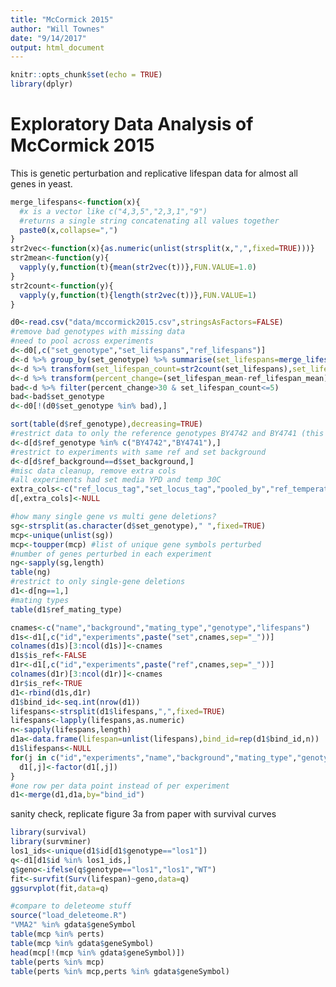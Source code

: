 ```yaml
---
title: "McCormick 2015"
author: "Will Townes"
date: "9/14/2017"
output: html_document
---
```


```r
knitr::opts_chunk$set(echo = TRUE)
library(dplyr)
```

# Exploratory Data Analysis of McCormick 2015

This is genetic perturbation and replicative lifespan data for almost all genes in yeast.

```r
merge_lifespans<-function(x){
  #x is a vector like c("4,3,5","2,3,1","9")
  #returns a single string concatenating all values together
  paste0(x,collapse=",")
}
str2vec<-function(x){as.numeric(unlist(strsplit(x,",",fixed=TRUE)))}
str2mean<-function(y){
  vapply(y,function(t){mean(str2vec(t))},FUN.VALUE=1.0)
}
str2count<-function(y){
  vapply(y,function(t){length(str2vec(t))},FUN.VALUE=1)
}

d0<-read.csv("data/mccormick2015.csv",stringsAsFactors=FALSE)
#remove bad genotypes with missing data
#need to pool across experiments
d<-d0[,c("set_genotype","set_lifespans","ref_lifespans")]
d<-d %>% group_by(set_genotype) %>% summarise(set_lifespans=merge_lifespans(set_lifespans),ref_lifespans=merge_lifespans(ref_lifespans))
d<-d %>% transform(set_lifespan_count=str2count(set_lifespans),set_lifespan_mean=str2mean(set_lifespans),ref_lifespan_mean=str2mean(ref_lifespans))
d<-d %>% transform(percent_change=(set_lifespan_mean-ref_lifespan_mean)*100/ref_lifespan_mean)
bad<-d %>% filter(percent_change>30 & set_lifespan_count<=5)
bad<-bad$set_genotype
d<-d0[!(d0$set_genotype %in% bad),]

sort(table(d$ref_genotype),decreasing=TRUE)
#restrict data to only the reference genotypes BY4742 and BY4741 (this is almost everything)
d<-d[d$ref_genotype %in% c("BY4742","BY4741"),]
#restrict to experiments with same ref and set background
d<-d[d$ref_background==d$set_background,]
#misc data cleanup, remove extra cols
#all experiments had set media YPD and temp 30C
extra_cols<-c("ref_locus_tag","set_locus_tag","pooled_by","ref_temperature","set_temperature","set_media","ref_media")
d[,extra_cols]<-NULL

#how many single gene vs multi gene deletions?
sg<-strsplit(as.character(d$set_genotype)," ",fixed=TRUE)
mcp<-unique(unlist(sg))
mcp<-toupper(mcp) #list of unique gene symbols perturbed
#number of genes perturbed in each experiment
ng<-sapply(sg,length)
table(ng)
#restrict to only single-gene deletions
d1<-d[ng==1,]
#mating types
table(d1$ref_mating_type)

cnames<-c("name","background","mating_type","genotype","lifespans")
d1s<-d1[,c("id","experiments",paste("set",cnames,sep="_"))]
colnames(d1s)[3:ncol(d1s)]<-cnames
d1s$is_ref<-FALSE
d1r<-d1[,c("id","experiments",paste("ref",cnames,sep="_"))]
colnames(d1r)[3:ncol(d1r)]<-cnames
d1r$is_ref<-TRUE
d1<-rbind(d1s,d1r)
d1$bind_id<-seq.int(nrow(d1))
lifespans<-strsplit(d1$lifespans,",",fixed=TRUE)
lifespans<-lapply(lifespans,as.numeric)
n<-sapply(lifespans,length)
d1a<-data.frame(lifespan=unlist(lifespans),bind_id=rep(d1$bind_id,n))
d1$lifespans<-NULL
for(j in c("id","experiments","name","background","mating_type","genotype")){
  d1[,j]<-factor(d1[,j])
}
#one row per data point instead of per experiment
d1<-merge(d1,d1a,by="bind_id")
```

sanity check, replicate figure 3a from paper with survival curves

```r
library(survival)
library(survminer)
los1_ids<-unique(d1$id[d1$genotype=="los1"])
q<-d1[d1$id %in% los1_ids,]
q$geno<-ifelse(q$genotype=="los1","los1","WT")
fit<-survfit(Surv(lifespan)~geno,data=q)
ggsurvplot(fit,data=q)
```

```r
#compare to deleteome stuff
source("load_deleteome.R")
"VMA2" %in% gdata$geneSymbol
table(mcp %in% perts)
table(mcp %in% gdata$geneSymbol)
head(mcp[!(mcp %in% gdata$geneSymbol)])
table(perts %in% mcp)
table(perts %in% mcp,perts %in% gdata$geneSymbol)
```